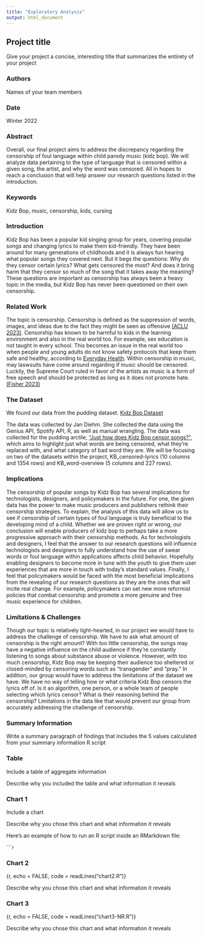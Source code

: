 ```yaml
---
title: "Exploratory Analysis"
output: html_document
---
```


## Project title

Give your project a concise, interesting title that summarizes the entirety of your project

### Authors

Names of your team members

### Date

Winter 2022

### Abstract

Overall, our final project aims to address the discrepancy regarding the censorship of foul language within child parody music (kidz bop). We will analyze data pertaining to the type of language that is censored within a given song, the artist, and why the word was censored. All in hopes to reach a conclusion that will help answer our research questions listed in the introduction.

### Keywords

Kidz Bop, music, censorship, kids, cursing

### Introduction  

Kidz Bop has been a popular kid singing group for years, covering popular songs and changing lyrics to make them kid-friendly. They have been around for many generations of childhoods and it is always fun hearing what popular songs they covered next. But it begs the questions: Why do they censor certain lyrics? What gets censored the most? And does it bring harm that they censor so much of the song that it takes away the meaning? These questions are important as censorship has always been a heavy topic in the media, but Kidz Bop has never been questioned on their own censorship.

### Related Work  

The topic is censorship. Censorship is defined as the suppression of words, images, and ideas due to the fact they might be seen as offensive [(ACLU 2023)](https://www.aclu.org/other/what-censorship). Censorship has known to be harmful to kids in the learning environment and also in the real world too. For example, sex education is not taught in every school. This becomes an issue in the real world too when people and young adults do not know safety protocols that keep them safe and healthy, according to [Everyday Health](https://www.everydayhealth.com/kids-health/censorship-schools-effects-on-our-children/). Within censorship in music, may laswsuits have come around regarding if music should be censored. Luckily, the Supreme Court ruled in favor of the artists as music is a form of free speech and should be protected as long as it does not promote hate. [(Fisher 2023)](https://www.mtsu.edu/first-amendment/article/1132/music-censorship)

### The Dataset

We found our data from the pudding dataset.
[Kidz Bop Dataset](https://github.com/the-pudding/data/tree/master/kidz-bop)

The data was collected by Jan Diehm. She collected the data using the Genius API, Spotify API, R, as well as manual wrangling. The data was collected for the pudding arctile, ["Just how does Kidz Bop censor songs?"](https://pudding.cool/2020/04/kidz-bop/), which aims to highlight just what words are being censored, what they're replaced with, and what category of bad word they are. We will be focusing on two of the datasets within the project, KB_censored-lyrics (10 columns and 1354 rows) and KB_word-overview (5 columns and 227 rows).

### Implications

The censorship of popular songs by Kidz Bop has several implications for technologists, designers, and policymakers in the future. For one, the given data has the power to make music producers and publishers rethink their censorship strategies. To explain, the analysis of this data will allow us to see if censorship of certain types of foul language is truly beneficial to the developing mind of a child. Whether we are proven right or wrong, our conclusion will enable producers of kidz bop to perhaps take a more progressive approach with their censorship methods. As for technologists and designers, I feel that the answer to our research questions will influence technologists and designers to fully understand how the use of swear words or foul language within applications affects child behavior. Hopefully enabling designers to become more in tune with the youth to give them user experiences that are more in touch with today’s standard values. Finally, I feel that policymakers would be faced with the most beneficial implications from the revealing of our research questions as they are the ones that will incite real change. For example, policymakers can set new more reformist policies that combat censorship and promote a more genuine and free music experience for children.

### Limitations & Challenges
Though our topic is relatively light-hearted, in our project we would have to address the challenge of censorship. We have to ask what amount of censorship is the right amount? With too little censorship, the songs may have a negative influence on the child audience if they're constantly listening to songs about substance abuse or violence. However, with too much censorship, Kidz Bop may be keeping their audience too sheltered or closed-minded by censoring words such as "transgender" and "pray." In addition, our group would have to address the limitations of the dataset we have. We have no way of telling how or what criteria Kidz Bop censors the lyrics off of. Is it an algorithm, one person, or a whole team of people selecting which lyrics censor? What is their reasoning behind the censorship? Limitations in the data like that would prevent our group from accurately addressing the challenge of censorship.

### Summary Information

Write a summary paragraph of findings that includes the 5 values calculated from your summary information R script

### Table

Include a table of aggregate information

Describe why you included the table and what information it reveals

### Chart 1

Include a chart

Describe why you chose this chart and what information it reveals

Here's an example of how to run an R script inside an RMarkdown file:

``````r
```

### Chart 2

{r, echo = FALSE, code = readLines("chart2.R")}

Describe why you chose this chart and what information it reveals

### Chart 3

{r, echo = FALSE, code = readLines("chart3-NR.R")}

Describe why you chose this chart and what information it reveals
